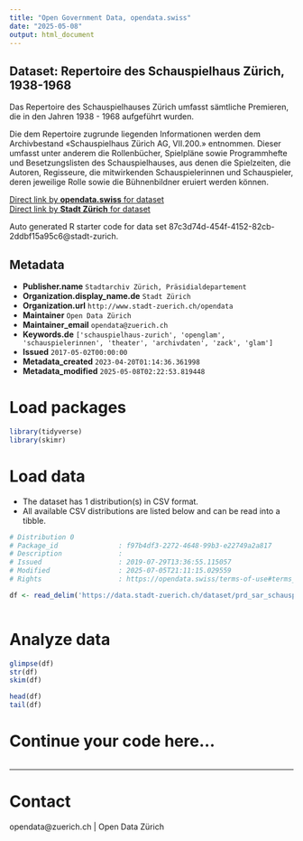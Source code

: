 ```yaml
---
title: "Open Government Data, opendata.swiss"
date: "2025-05-08"
output: html_document
---
```


## Dataset: Repertoire des Schauspielhaus Zürich, 1938-1968


 Das Repertoire des Schauspielhauses Zürich umfasst sämtliche Premieren, die in den Jahren 1938 - 1968 aufgeführt wurden. 

Die dem Repertoire zugrunde liegenden Informationen werden dem Archivbestand «Schauspielhaus Zürich AG, VII.200.» entnommen. Dieser umfasst unter anderem die Rollenbücher, Spielpläne sowie Programmhefte und Besetzungslisten des Schauspielhauses, aus denen die Spielzeiten, die Autoren, Regisseure, die mitwirkenden Schauspielerinnen und Schauspieler, deren jeweilige Rolle sowie die Bühnenbildner eruiert werden können.



[Direct link by **opendata.swiss** for dataset](https://opendata.swiss/de/dataset/repertoire-des-schauspielhaus-zurich-1938-19683)<br>
[Direct link by **Stadt Zürich** for dataset](https://data.stadt-zuerich.ch/dataset/prd_sar_schauspielhaus_repertoire)

Auto generated R starter code for data set 87c3d74d-454f-4152-82cb-2ddbf15a95c6@stadt-zurich.

## Metadata

- **Publisher.name** `Stadtarchiv Zürich, Präsidialdepartement`
- **Organization.display_name.de** `Stadt Zürich`
- **Organization.url** `http://www.stadt-zuerich.ch/opendata`
- **Maintainer** `Open Data Zürich`
- **Maintainer_email** `opendata@zuerich.ch`
- **Keywords.de** `['schauspielhaus-zurich', 'openglam', 'schauspielerinnen', 'theater', 'archivdaten', 'zack', 'glam']`
- **Issued** `2017-05-02T00:00:00`
- **Metadata_created** `2023-04-20T01:14:36.361998`
- **Metadata_modified** `2025-05-08T02:22:53.819448`


# Load packages

```r

library(tidyverse)
library(skimr)

```

# Load data

-   The dataset has 1 distribution(s) in CSV format.
-   All available CSV distributions are listed below and can be read into a tibble.

```r

# Distribution 0
# Package_id               : f97b4df3-2272-4648-99b3-e22749a2a817
# Description              : 
# Issued                   : 2019-07-29T13:36:55.115057
# Modified                 : 2025-07-05T21:11:15.029559
# Rights                   : https://opendata.swiss/terms-of-use#terms_open

df <- read_delim('https://data.stadt-zuerich.ch/dataset/prd_sar_schauspielhaus_repertoire/download/schauspielhaus_repertoire_1938-1968.csv')



```

# Analyze data

```r

glimpse(df)
str(df)
skim(df)

head(df)
tail(df)

```

# Continue your code here...

```r

```

------------------------------------------------------------------------

# Contact

opendata@zuerich.ch | Open Data Zürich
